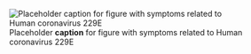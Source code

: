 ![Placeholder __caption__ for figure with symptoms related to Human coronavirus 229E](/img/placeholder.jpg)